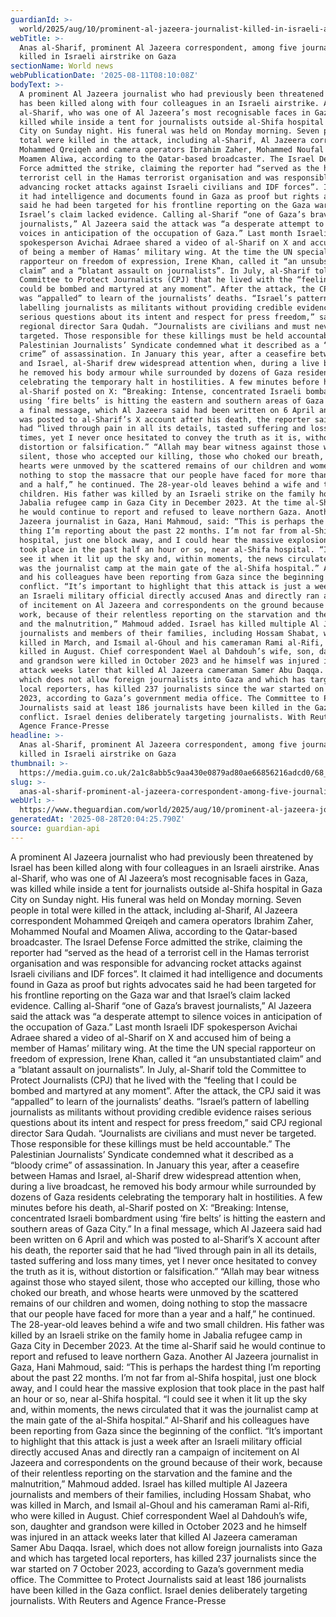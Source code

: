 ```yaml
---
guardianId: >-
  world/2025/aug/10/prominent-al-jazeera-journalist-killed-in-israeli-airstrike-on-gaza
webTitle: >-
  Anas al-Sharif, prominent Al Jazeera correspondent, among five journalists
  killed in Israeli airstrike on Gaza
sectionName: World news
webPublicationDate: '2025-08-11T08:10:08Z'
bodyText: >-
  A prominent Al Jazeera journalist who had previously been threatened by Israel
  has been killed along with four colleagues in an Israeli airstrike. Anas
  al-Sharif, who was one of Al Jazeera’s most recognisable faces in Gaza, was
  killed while inside a tent for journalists outside al-Shifa hospital in Gaza
  City on Sunday night. His funeral was held on Monday morning. Seven people in
  total were killed in the attack, including al-Sharif, Al Jazeera correspondent
  Mohammed Qreiqeh and camera operators Ibrahim Zaher, Mohammed Noufal and
  Moamen Aliwa, according to the Qatar-based broadcaster. The Israel Defense
  Force admitted the strike, claiming the reporter had “served as the head of a
  terrorist cell in the Hamas terrorist organisation and was responsible for
  advancing rocket attacks against Israeli civilians and IDF forces”. It claimed
  it had intelligence and documents found in Gaza as proof but rights advocates
  said he had been targeted for his frontline reporting on the Gaza war and that
  Israel’s claim lacked evidence. Calling al-Sharif “one of Gaza’s bravest
  journalists,” Al Jazeera said the attack was “a desperate attempt to silence
  voices in anticipation of the occupation of Gaza.” Last month Israeli IDF
  spokesperson Avichai Adraee shared a video of al-Sharif on X and accused him
  of being a member of Hamas’ military wing. At the time the UN special
  rapporteur on freedom of expression, Irene Khan, called it “an unsubstantiated
  claim” and a “blatant assault on journalists”. In July, al-Sharif told the
  Committee to Protect Journalists (CPJ) that he lived with the “feeling that I
  could be bombed and martyred at any moment”. After the attack, the CPJ said it
  was “appalled” to learn of the journalists’ deaths. “Israel’s pattern of
  labelling journalists as militants without providing credible evidence raises
  serious questions about its intent and respect for press freedom,” said CPJ
  regional director Sara Qudah. “Journalists are civilians and must never be
  targeted. Those responsible for these killings must be held accountable.” The
  Palestinian Journalists’ Syndicate condemned what it described as a “bloody
  crime” of assassination. In January this year, after a ceasefire between Hamas
  and Israel, al-Sharif drew widespread attention when, during a live broadcast,
  he removed his body armour while surrounded by dozens of Gaza residents
  celebrating the temporary halt in hostilities. A few minutes before his death,
  al-Sharif posted on X: “Breaking: Intense, concentrated Israeli bombardment
  using ‘fire belts’ is hitting the eastern and southern areas of Gaza City.” In
  a final message, which Al Jazeera said had been written on 6 April and which
  was posted to al-Sharif’s X account after his death, the reporter said that he
  had “lived through pain in all its details, tasted suffering and loss many
  times, yet I never once hesitated to convey the truth as it is, without
  distortion or falsification.” “Allah may bear witness against those who stayed
  silent, those who accepted our killing, those who choked our breath, and whose
  hearts were unmoved by the scattered remains of our children and women, doing
  nothing to stop the massacre that our people have faced for more than a year
  and a half,” he continued. The 28-year-old leaves behind a wife and two small
  children. His father was killed by an Israeli strike on the family home in
  Jabalia refugee camp in Gaza City in December 2023. At the time al-Sharif said
  he would continue to report and refused to leave northern Gaza. Another Al
  Jazeera journalist in Gaza, Hani Mahmoud, said: “This is perhaps the hardest
  thing I’m reporting about the past 22 months. I’m not far from al-Shifa
  hospital, just one block away, and I could hear the massive explosion that
  took place in the past half an hour or so, near al-Shifa hospital. “I could
  see it when it lit up the sky and, within moments, the news circulated that it
  was the journalist camp at the main gate of the al-Shifa hospital.” Al-Sharif
  and his colleagues have been reporting from Gaza since the beginning of the
  conflict. “It’s important to highlight that this attack is just a week after
  an Israeli military official directly accused Anas and directly ran a campaign
  of incitement on Al Jazeera and correspondents on the ground because of their
  work, because of their relentless reporting on the starvation and the famine
  and the malnutrition,” Mahmoud added. Israel has killed multiple Al Jazeera
  journalists and members of their families, including Hossam Shabat, who was
  killed in March, and Ismail al-Ghoul and his cameraman Rami al-Rifi, who were
  killed in August. Chief correspondent Wael al Dahdouh’s wife, son, daughter
  and grandson were killed in October 2023 and he himself was injured in an
  attack weeks later that killed Al Jazeera cameraman Samer Abu Daqqa. Israel,
  which does not allow foreign journalists into Gaza and which has targeted
  local reporters, has killed 237 journalists since the war started on 7 October
  2023, according to Gaza’s government media office. The Committee to Protect
  Journalists said at least 186 journalists have been killed in the Gaza
  conflict. Israel denies deliberately targeting journalists. With Reuters and
  Agence France-Presse
headline: >-
  Anas al-Sharif, prominent Al Jazeera correspondent, among five journalists
  killed in Israeli airstrike on Gaza
thumbnail: >-
  https://media.guim.co.uk/2a1c8abb5c9aa430e0879ad80ae66856216adcd0/68_40_591_473/500.jpg
slug: >-
  anas-al-sharif-prominent-al-jazeera-correspondent-among-five-journalists-killed-in-israeli-airstrike-on-gaza
webUrl: >-
  https://www.theguardian.com/world/2025/aug/10/prominent-al-jazeera-journalist-killed-in-israeli-airstrike-on-gaza
generatedAt: '2025-08-28T20:04:25.790Z'
source: guardian-api
---
```

A prominent Al Jazeera journalist who had previously been threatened by Israel has been killed along with four colleagues in an Israeli airstrike. Anas al-Sharif, who was one of Al Jazeera’s most recognisable faces in Gaza, was killed while inside a tent for journalists outside al-Shifa hospital in Gaza City on Sunday night. His funeral was held on Monday morning. Seven people in total were killed in the attack, including al-Sharif, Al Jazeera correspondent Mohammed Qreiqeh and camera operators Ibrahim Zaher, Mohammed Noufal and Moamen Aliwa, according to the Qatar-based broadcaster. The Israel Defense Force admitted the strike, claiming the reporter had “served as the head of a terrorist cell in the Hamas terrorist organisation and was responsible for advancing rocket attacks against Israeli civilians and IDF forces”. It claimed it had intelligence and documents found in Gaza as proof but rights advocates said he had been targeted for his frontline reporting on the Gaza war and that Israel’s claim lacked evidence. Calling al-Sharif “one of Gaza’s bravest journalists,” Al Jazeera said the attack was “a desperate attempt to silence voices in anticipation of the occupation of Gaza.” Last month Israeli IDF spokesperson Avichai Adraee shared a video of al-Sharif on X and accused him of being a member of Hamas’ military wing. At the time the UN special rapporteur on freedom of expression, Irene Khan, called it “an unsubstantiated claim” and a “blatant assault on journalists”. In July, al-Sharif told the Committee to Protect Journalists (CPJ) that he lived with the “feeling that I could be bombed and martyred at any moment”. After the attack, the CPJ said it was “appalled” to learn of the journalists’ deaths. “Israel’s pattern of labelling journalists as militants without providing credible evidence raises serious questions about its intent and respect for press freedom,” said CPJ regional director Sara Qudah. “Journalists are civilians and must never be targeted. Those responsible for these killings must be held accountable.” The Palestinian Journalists’ Syndicate condemned what it described as a “bloody crime” of assassination. In January this year, after a ceasefire between Hamas and Israel, al-Sharif drew widespread attention when, during a live broadcast, he removed his body armour while surrounded by dozens of Gaza residents celebrating the temporary halt in hostilities. A few minutes before his death, al-Sharif posted on X: “Breaking: Intense, concentrated Israeli bombardment using ‘fire belts’ is hitting the eastern and southern areas of Gaza City.” In a final message, which Al Jazeera said had been written on 6 April and which was posted to al-Sharif’s X account after his death, the reporter said that he had “lived through pain in all its details, tasted suffering and loss many times, yet I never once hesitated to convey the truth as it is, without distortion or falsification.” “Allah may bear witness against those who stayed silent, those who accepted our killing, those who choked our breath, and whose hearts were unmoved by the scattered remains of our children and women, doing nothing to stop the massacre that our people have faced for more than a year and a half,” he continued. The 28-year-old leaves behind a wife and two small children. His father was killed by an Israeli strike on the family home in Jabalia refugee camp in Gaza City in December 2023. At the time al-Sharif said he would continue to report and refused to leave northern Gaza. Another Al Jazeera journalist in Gaza, Hani Mahmoud, said: “This is perhaps the hardest thing I’m reporting about the past 22 months. I’m not far from al-Shifa hospital, just one block away, and I could hear the massive explosion that took place in the past half an hour or so, near al-Shifa hospital. “I could see it when it lit up the sky and, within moments, the news circulated that it was the journalist camp at the main gate of the al-Shifa hospital.” Al-Sharif and his colleagues have been reporting from Gaza since the beginning of the conflict. “It’s important to highlight that this attack is just a week after an Israeli military official directly accused Anas and directly ran a campaign of incitement on Al Jazeera and correspondents on the ground because of their work, because of their relentless reporting on the starvation and the famine and the malnutrition,” Mahmoud added. Israel has killed multiple Al Jazeera journalists and members of their families, including Hossam Shabat, who was killed in March, and Ismail al-Ghoul and his cameraman Rami al-Rifi, who were killed in August. Chief correspondent Wael al Dahdouh’s wife, son, daughter and grandson were killed in October 2023 and he himself was injured in an attack weeks later that killed Al Jazeera cameraman Samer Abu Daqqa. Israel, which does not allow foreign journalists into Gaza and which has targeted local reporters, has killed 237 journalists since the war started on 7 October 2023, according to Gaza’s government media office. The Committee to Protect Journalists said at least 186 journalists have been killed in the Gaza conflict. Israel denies deliberately targeting journalists. With Reuters and Agence France-Presse
